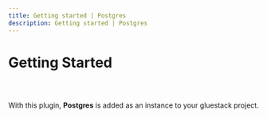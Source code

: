 ```yaml
---
title: Getting started | Postgres
description: Getting started | Postgres
---
```



<Meta title="Postgres Plugin/Getting Started" />

# Getting Started

##

<br/>

With this plugin, **Postgres** is added as an instance to your gluestack project.
